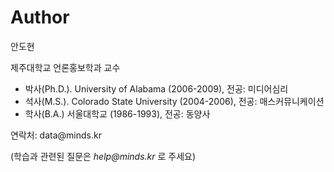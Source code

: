 # Author {-}

안도현 

제주대학교 언론홍보학과 교수

 - 박사(Ph.D.). University of Alabama (2006-2009), 전공: 미디어심리
 - 석사(M.S.). Colorado State University (2004-2006), 전공: 매스커뮤니케이션
 - 학사(B.A.) 서울대학교 (1986-1993), 전공: 동양사

연락처: data@minds.kr

(학습과 관련된 질문은 *help@minds.kr* 로 주세요)


